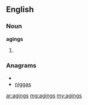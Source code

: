 ==English==
===Noun===
'''agings'''
#{{plural of|[[aging]]}}

===Anagrams===
* {{alphagram|aggins}}
* [[niggas#English|niggas]]

[[ar:agings]]
[[mg:agings]]
[[my:agings]]